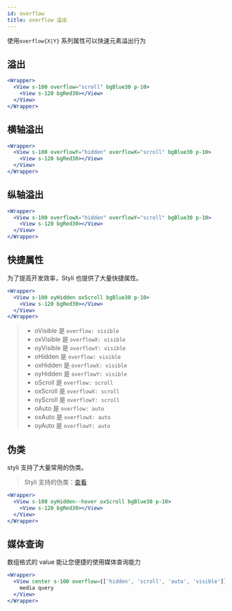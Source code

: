 ```yaml
---
id: overflow
title: overflow 溢出
---
```


使用`overflow{X|Y}` 系列属性可以快速元素溢出行为

## 溢出

```jsx live
<Wrapper>
  <View s-100 overflow="scroll" bgBlue30 p-10>
    <View s-120 bgRed30></View>
  </View>
</Wrapper>
```

## 横轴溢出

```jsx live
<Wrapper>
  <View s-100 overflowY="hidden" overflowX="scroll" bgBlue30 p-10>
    <View s-120 bgRed30></View>
  </View>
</Wrapper>
```

## 纵轴溢出

```jsx live
<Wrapper>
  <View s-100 overflowX="hidden" overflowY="scroll" bgBlue30 p-10>
    <View s-120 bgRed30></View>
  </View>
</Wrapper>
```

## 快捷属性

为了提高开发效率，Styli 也提供了大量快捷属性。

```jsx live
<Wrapper>
  <View s-100 oyHidden oxScroll bgBlue30 p-10>
    <View s-120 bgRed30></View>
  </View>
</Wrapper>
```

> - oVisible 是 `overflow: visible`
> - oxVisible 是 `overflowX: visible`
> - oyVisible 是 `overflowY: visible`
> - oHidden 是 `overflow: visible`
> - oxHidden 是 `overflowX: visible`
> - oyHidden 是 `overflowY: visible`
> - oScroll 是 `overflow: scroll`
> - oxScroll 是 `overflowX: scroll`
> - oyScroll 是 `overflowY: scroll`
> - oAuto 是 `overflow: auto`
> - oxAuto 是 `overflowX: auto`
> - oyAuto 是 `overflowY: auto`

## 伪类

styli 支持了大量常用的伪类。

> Styli 支持的伪类：[查看](/docs/pseudo)

```jsx live
<Wrapper>
  <View s-100 oyHidden--hover oxScroll bgBlue30 p-10>
    <View s-120 bgRed30></View>
  </View>
</Wrapper>
```

## 媒体查询

数组格式的 value 能让您便捷的使用媒体查询能力

```jsx live
<Wrapper>
  <View center s-100 overflow={['hidden', 'scroll', 'auto', 'visible']} bgBlue30>
    media query
  </View>
</Wrapper>
```
